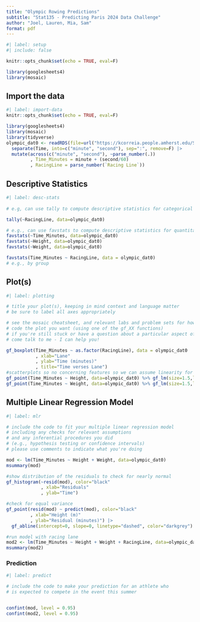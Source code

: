 ```yaml
---
title: "Olympic Rowing Predictions"
subtitle: "Stat135 - Predicting Paris 2024 Data Challenge"
author: "Joel, Lauren, Mia, Sam"
format: pdf
---
```


```r
#| label: setup
#| include: false

knitr::opts_chunk$set(echo = TRUE, eval=F)

library(googlesheets4)
library(mosaic)
```

## Import the data
```r
#| label: import-data
knitr::opts_chunk$set(echo = TRUE, eval=F)

library(googlesheets4)
library(mosaic)
library(tidyverse)
olympic_dat0 <- readRDS(file=url("https://kcorreia.people.amherst.edu/Stat135/project_scull.Rds")) |>
  separate(Time, into=c("minute", "second"), sep=":", remove=F) |>
  mutate(across(c("minute", "second"), ~parse_number(.))
         , Time_Minutes = minute + (second/60)
         , RacingLine = parse_number(`Racing Line`))

```

## Descriptive Statistics

```r
#| label: desc-stats
 
# e.g, can use tally to compute descriptive statistics for categorical variables

tally(~RacingLine, data=olympic_dat0)

# e.g., can use favstats to compute descriptive statistics for quantitative variables
favstats(~Time_Minutes, data=olympic_dat0)
favstats(~Height, data=olympic_dat0)
favstats(~Weight, data=olympic_dat0)

favstats(Time_Minutes ~ RacingLine, data = olympic_dat0)
# e.g., by group
```

## Plot(s)

```r
#| label: plotting

# title your plot(s), keeping in mind context and language matter
# be sure to label all axes appropriately 

# see the mosaic cheatsheet, and relevant labs and problem sets for how to
# code the plot you want (using one of the gf_XX functions)
# if you're still stuck or have a question about a particular aspect of the plot,
# come talk to me - I can help you!

gf_boxplot(Time_Minutes ~ as.factor(RacingLine), data = olympic_dat0
           , xlab="Lane"
           , ylab="Time (minutes)"
           , title="Time verses Lane") 
#scatterplots so no concerning features so we can assume linearity for the regression model
gf_point(Time_Minutes ~ Height, data=olympic_dat0) %>% gf_lm(size=1.5,linetype="dashed")
gf_point(Time_Minutes ~ Weight, data=olympic_dat0) %>% gf_lm(size=1.5,linetype="dashed")
```


## Multiple Linear Regression Model 

```r
#| label: mlr

# include the code to fit your multiple linear regression model 
# including any checks for relevant assumptions
# and any inferential procedures you did 
# (e.g., hypothesis testing or confidence intervals)
# please use comments to indicate what you're doing

mod <- lm(Time_Minutes ~ Height + Weight, data=olympic_dat0) 
msummary(mod)

#show distribution of the residuals to check for nearly normal
gf_histogram(~resid(mod), color="black"
             , xlab="Residuals"
             , ylab="Time")

#check for equal variance
gf_point(resid(mod) ~ predict(mod), color="black"
         , xlab="Height (m)"
         , ylab="Residual (minutes)") |>
  gf_abline(intercept=0, slope=0, linetype="dashed", color="darkgrey")

#run model with racing lane
mod2 <- lm(Time_Minutes ~ Height + Weight + RacingLine, data=olympic_dat0)
msummary(mod2)
```

### Prediction

```r
#| label: predict

# include the code to make your prediction for an athlete who
# is expected to compete in the event this summer


confint(mod, level = 0.95)
confint(mod2, level = 0.95)

  
```
